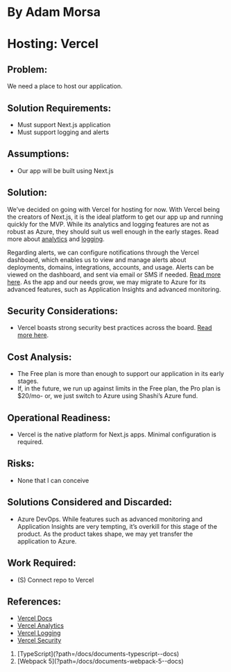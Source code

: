 
# By Adam Morsa

# Hosting: Vercel

## Problem:

We need a place to host our application.

## Solution Requirements:

- Must support Next.js application
- Must support logging and alerts

## Assumptions:

- Our app will be built using Next.js

## Solution:

We’ve decided on going with Vercel for hosting for now. With Vercel being the creators of
Next.js, it is the ideal platform to get our app up and running quickly for the MVP. While its
analytics and logging features are not as robust as Azure, they should suit us well enough in the
early stages. Read more about [analytics](https://vercel.com/docs/analytics) and [logging](https://vercel.com/docs/observability/runtime-logs).

Regarding alerts, we can configure notifications through the Vercel dashboard, which enables
us to view and manage alerts about deployments, domains, integrations, accounts, and usage.
Alerts can be viewed on the dashboard, and sent via email or SMS if needed. [Read more here](https://vercel.com/docs/dashboard-features/notifications).
As the app and our needs grow, we may migrate to Azure for its advanced features, such as
Application Insights and advanced monitoring.

## Security Considerations:

- Vercel boasts strong security best practices across the board. [Read more here](https://vercel.com/docs/security/overview).

## Cost Analysis:

- The Free plan is more than enough to support our application in its early stages.
- If, in the future, we run up against limits in the Free plan, the Pro plan is $20/mo- or, we
  just switch to Azure using Shashi’s Azure fund.

## Operational Readiness:

- Vercel is the native platform for Next.js apps. Minimal configuration is required.

## Risks:

- None that I can conceive

## Solutions Considered and Discarded:

- Azure DevOps. While features such as advanced monitoring and Application Insights are
  very tempting, it’s overkill for this stage of the product. As the product takes shape, we
  may yet transfer the application to Azure.

## Work Required:

- (S) Connect repo to Vercel

## References:

- [Vercel Docs](https://vercel.com/docs)
- [Vercel Analytics](https://vercel.com/docs/analytics)
- [Vercel Logging](https://vercel.com/docs/observability/runtime-logs)
- [Vercel Security](https://vercel.com/docs/security/overview")

<ol className="doc_nav_links">
  <li>[TypeScript](?path=/docs/documents-typescript--docs)</li>
  <li>[Webpack 5](?path=/docs/documents-webpack-5--docs)</li>
</ol>
